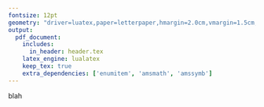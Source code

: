 ```yaml
---
fontsize: 12pt
geometry: "driver=luatex,paper=letterpaper,hmargin=2.0cm,vmargin=1.5cm,headsep=0.75cm,headheight=0.75cm,includeheadfoot"
output: 
  pdf_document: 
    includes:
      in_header: header.tex
    latex_engine: lualatex
    keep_tex: true
    extra_dependencies: ['enumitem', 'amsmath', 'amssymb']
---
```

\begin{titlepage}
        \centering
        \mbox{}
        \vfill
        {\Huge Handwritten Digit Recognition\\
        with Neural Networks\par}
        \vspace{2\baselineskip}
        {\large Tanner Giddings\\
        Mairi Hallman\\
        Victor Matyiku\\
        Mitchell Whalen\par}
        \vspace{4\baselineskip}
        {Statistical Machine Learning\\
        Winter 2024\par}
        \vspace{\baselineskip}
        {Universit\symbol{"00E9} d'Ottawa\\
        University of Ottawa\par}
        \vspace{2\baselineskip}
        \today
\end{titlepage}

blah